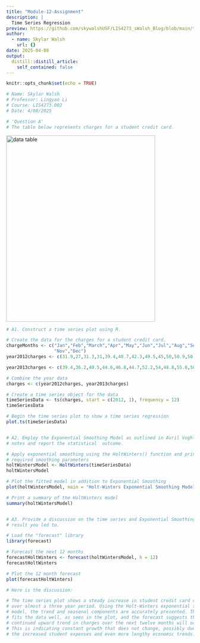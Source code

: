 ```yaml
---
title: "Module-12-Assignment"
description: |
  Time Series Regression
preview: https://github.com/skywalshUSF/LIS4273_sWalsh_Blog/blob/main/timeseries.jpg?raw=true
author:
  - name: Skylar Walsh
    url: {}
date: 2025-04-08
output:
  distill::distill_article:
    self_contained: false
---
```



```r
knitr::opts_chunk$set(echo = TRUE)
```
```r
# Name: Skylar Walsh
# Professor: Lingyao Li
# Course: LIS4273.002
# Date: 4/08/2025

# 'Question A'
# The table below represents charges for a student credit card. 
```
<img src="https://github.com/skywalshUSF/LIS4273_sWalsh_Blog/blob/main/charges.png?raw=true" alt="data table" width="400" height="500">
```r
# A1. Construct a time series plot using R.

# Create the data for the charges for a student credit card.
chargeMonths <- c("Jan","Feb","March","Apr","May","Jun","Jul","Aug","Sep","Oct",
                  "Nov","Dec")
year2012charges <- c(31.9,27,31.3,31,39.4,40.7,42.3,49.5,45,50,50.9,58.5)

year2013charges <- c(39.4,36.2,40.5,44.6,46.8,44.7,52.2,54,48.8,55.8,58.7,63.4)

# Combine the year data
charges <- c(year2012charges, year2013charges)

# Create a time series object for the data
timeSeriesData <- ts(charges, start = c(2012, 1), frequency = 12)
timeSeriesData

# Begin the time series plot to show a time series regression
plot.ts(timeSeriesData)


# A2. Employ the Exponential Smoothing Model as outlined in Avril Voghlan's 
# notes and report the statistical  outcome.

# Apply exponential smoothing using the HoltWinters() function and print the
# required smoothing parameters
holtWintersModel <- HoltWinters(timeSeriesData)
holtWintersModel

# Plot the fitted model in addition to Exponential Smoothing
plot(holtWintersModel, main = "Holt-Winters Exponential Smoothing Model")

# Print a summary of the HoltWinters model
summary(holtWintersModel)


# A3. Provide a discussion on the time series and Exponential Smoothing Model 
# result you led to.

# Load the "forecast" library
library(forecast)

# Forecast the next 12 months
forecastHoltWinters <- forecast(holtWintersModel, h = 12)
forecastHoltWinters

# Plot the 12 month forecast
plot(forecastHoltWinters)

# Here is the discussion:

# The time series plot shows a steady increase in student credit card changes
# over almost a three year period. Using the Holt-Winters exponential smoothing
# model, the trend and seasonal components are accurately presented. The model
# fits the data well, as seen in the plot, and the forecast suggests that a
# continued upward trend in charges over the next twelve months will occur.
# This is indicating constant growth that does not change, possibly due to 
# the increased student expenses and even more lengthy economic trends.


```

